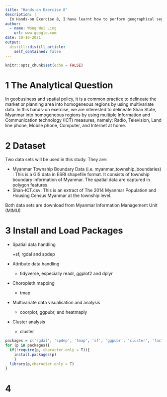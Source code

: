 ```yaml
---
title: "Hands-on Exercise 8"
description: |
  In Hands-on Exercise 8, I have learnt how to perform geographical segmentation by using appropriate R packages.I have also been exposed to R packages for performing cluster analysis and visualising clustering results.
author:
  - name: Wong Wei Ling
    url: www.google.com
date: 10-10-2021
output:
  distill::distill_article:
    self_contained: false
---
```



```r
knitr::opts_chunk$set(echo = FALSE)
```


# 1 The Analytical Question

In geobusiness and spatial policy, it is a common practice to delineate the market or planning area into homogeneous regions by using multivariate data. In this hands-on exercise, we are interested to delineate Shan State, Myanmar into homogeneous regions by using multiple Information and Communication technology (ICT) measures, namely: Radio, Television, Land line phone, Mobile phone, Computer, and Internet at home.

# 2 Dataset

Two data sets will be used in this study. They are:

- Myanmar Township Boundary Data (i.e. myanmar_township_boundaries) : This is a GIS data in ESRI shapefile format. It consists of township boundary information of Myanmar. The spatial data are captured in polygon features.
- Shan-ICT.csv: This is an extract of The 2014 Myanmar Population and Housing Census Myanmar at the township level.

Both data sets are download from Myanmar Information Management Unit (MIMU)

# 3 Install and Load Packages

- Spatial data handling

    +sf, rgdal and spdep
    
- Attribute data handling

  + tidyverse, especially readr, ggplot2 and dplyr
  
- Choropleth mapping

    + tmap
- Multivariate data visualisation and analysis

    + coorplot, ggpubr, and heatmaply
    
- Cluster analysis

    + cluster

```r
packages = c('rgdal', 'spdep', 'tmap', 'sf', 'ggpubr', 'cluster', 'factoextra', 'NbClust', 'heatmaply', 'corrplot', 'psych', 'tidyverse')
for (p in packages){
  if(!require(p, character.only = T)){
    install.packages(p)
    }
  library(p,character.only = T)
}
```

# 4 

